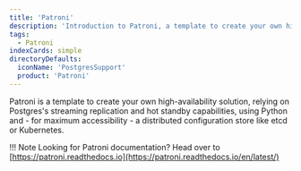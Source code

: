```yaml
---
title: 'Patroni'
description: 'Introduction to Patroni, a template to create your own high-availability solution'
tags:
  - Patroni
indexCards: simple
directoryDefaults:
  iconName: 'PostgresSupport'
  product: 'Patroni'
---
```


Patroni is a template to create your own high-availability solution, relying on Postgres's streaming replication and hot standby capabilities, using Python and - for maximum accessibility - a distributed configuration store like etcd or Kubernetes.

!!! Note
    Looking for Patroni documentation? Head over to [https://patroni.readthedocs.io](https://patroni.readthedocs.io/en/latest/)
